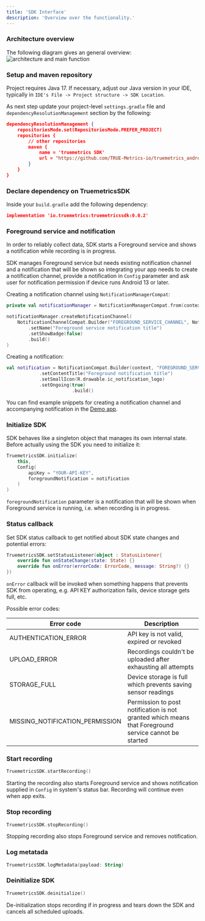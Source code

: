 ```yaml
---
title: 'SDK Interface'
description: 'Overview over the functionality.'
---
```


### Architecture overview

The following diagram gives an general overview:
![architecture and main function](/images/SDK.png)

### Setup and  maven repository

Project requires Java 17. If necessary, adjust our Java version in your IDE, typically in `IDE's File -> Project structure -> SDK Location`.

As next step update your project-level `settings.gradle` file and `dependencyResolutionManagement` section by the following:

```json
dependencyResolutionManagement {
    repositoriesMode.set(RepositoriesMode.PREFER_PROJECT)
    repositories {
        // other repositories
        maven {
            name = 'truemetrics SDK'
            url = "https://github.com/TRUE-Metrics-io/truemetrics_android_SDK_p_maven/raw/main"
        }
    }
}

```

### Declare dependency on TruemetricsSDK

Inside your `build.gradle` add the following dependency:

```json
implementation 'io.truemetrics:truemetricssdk:0.0.2'
```

### Foreground service and notification

In order to reliably collect data, SDK starts a Foreground service and shows a notification while recording is in progress.

SDK manages Foreground service but needs existing notification channel and a notification that will be shown so integrating your app needs to create a notification channel, provide a notification in `Config` parameter and ask user for notification permission if device runs Android 13 or later.

Creating a notification channel using `NotificationManagerCompat`:

```kotlin
private val notificationManager = NotificationManagerCompat.from(context)

notificationManager.createNotificationChannel(
    NotificationChannelCompat.Builder("FOREGROUND_SERVICE_CHANNEL", NotificationManagerCompat.IMPORTANCE_LOW)
        .setName("Foreground service notification title")
        .setShowBadge(false)
        .build()
)
```

Creating a notification:

```kotlin
val notification = NotificationCompat.Builder(context, "FOREGROUND_SERVICE_CHANNEL")
            .setContentTitle("Foreground notification title")
            .setSmallIcon(R.drawable.ic_notification_logo)
            .setOngoing(true)
						.build()
```

You can find example snippets for creating a notification channel and accompanying notification in the [Demo app](https://github.com/TRUE-Metrics-io/truemetrics_android_demo_app_p).

### Initialize SDK

SDK behaves like a singleton object that manages its own internal state. Before actually using the SDK you need to initialize it:

```kotlin
TruemetricsSDK.initialize(
    this,
    Config(
        apiKey = "YOUR-API-KEY",
        foregroundNotification = notification
    )
)
```

`foregroundNotification` parameter is a notification that will be shown when Foreground service is running, i.e. when recording is in progress.

### Status callback

Set SDK status callback to get notified about SDK state changes and potential errors:

```kotlin
TruemetricsSDK.setStatusListener(object : StatusListener{
    override fun onStateChange(state: State) {}
    override fun onError(errorCode: ErrorCode, message: String?) {}
})
```

`onError` callback will be invoked when something happens that prevents SDK from operating, e.g. API KEY authorization fails, device storage gets full, etc. 

Possible error codes:

| Error code | Description |
| --- | --- |
| AUTHENTICATION_ERROR | API key is not valid, expired or revoked |
| UPLOAD_ERROR | Recordings couldn't be uploaded after exhausting all attempts |
| STORAGE_FULL | Device storage is full which prevents saving sensor readings |
| MISSING_NOTIFICATION_PERMISSION | Permission to post notification is not granted which means that Foreground service cannot be started |

### Start recording

```kotlin
TruemetricsSDK.startRecording()
```

Starting the recording also starts Foreground service and shows notification supplied in `Config` in system's status bar. Recording will continue even when app exits.

### Stop recording

```kotlin
TruemetricsSDK.stopRecording()
```

Stopping recording also stops Foreground service and removes notification.

### Log metatada

```kotlin
TruemetricsSDK.logMetadata(payload: String)
```

### Deinitialize SDK

```kotlin
TruemetricsSDK.deinitialize()
```
De-initialization stops recording if in progress and tears down the SDK and cancels all scheduled uploads.